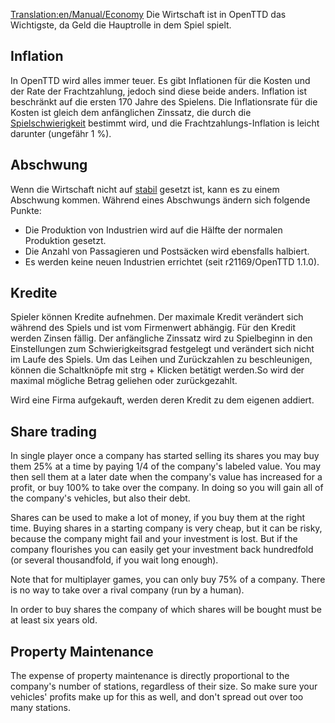 [[Translation:en/Manual/Economy]]
{{de/Übersetzung|en/Manual/Economy|0}}
{{de/Manual/Inhaltsverzeichnis}}
Die Wirtschaft ist in OpenTTD das Wichtigste, da Geld die Hauptrolle in dem Spiel spielt.

==Inflation==
In OpenTTD wird alles immer teuer. Es gibt Inflationen für die Kosten und der Rate der Frachtzahlung, jedoch sind diese beide anders. Inflation ist beschränkt auf die ersten 170 Jahre des Spielens. Die Inflationsrate für die Kosten ist gleich dem anfänglichen Zinssatz, die durch die [[de/Schwierigkeit|Spielschwierigkeit]] bestimmt wird, und die Frachtzahlungs-Inflation is leicht darunter (ungefähr 1 %).

==Abschwung==
Wenn die Wirtschaft nicht auf [[en/Archive/Manual/Settings/Difficulty|stabil]] gesetzt ist, kann es zu einem Abschwung kommen. Während eines Abschwungs ändern sich folgende Punkte:
* Die Produktion von Industrien wird auf die Hälfte der normalen Produktion gesetzt.
* Die Anzahl von Passagieren und Postsäcken wird ebensfalls halbiert.
* Es werden keine neuen Industrien errichtet (seit r21169/OpenTTD 1.1.0).

==Kredite==
Spieler können Kredite aufnehmen. Der maximale Kredit verändert sich während des Spiels und ist vom Firmenwert abhängig. Für den Kredit werden Zinsen fällig. Der anfängliche Zinssatz wird zu Spielbeginn in den Einstellungen zum Schwierigkeitsgrad festgelegt und verändert sich nicht im Laufe des Spiels.
Um das Leihen und Zurückzahlen zu beschleunigen, können die Schaltknöpfe mit strg + Klicken betätigt werden.So wird der maximal mögliche Betrag geliehen oder zurückgezahlt.

Wird eine Firma aufgekauft, werden deren Kredit zu dem eigenen addiert.

==Share trading==
In single player once a company has started selling its shares you may buy them 25% at a time by paying 1/4 of the company's labeled value. You may then sell them at a later date when the company's value has increased for a profit, or buy 100% to take over the company. In doing so you will gain all of the company's vehicles, but also their debt.

Shares can be used to make a lot of money, if you buy them at the right time. Buying shares in a starting company is very cheap, but it can be risky, because the company might fail and your investment is lost. But if the company flourishes you can easily get your investment back hundredfold (or several thousandfold, if you wait long enough).

Note that for multiplayer games, you can only buy 75% of a company. There is no way to take over a rival company (run by a human).

In order to buy shares the company of which shares will be bought must be at least six years old.

==Property Maintenance==

The expense of property maintenance is directly proportional to the company's number of stations, regardless of their size. So make sure your vehicles' profits make up for this as well, and don't spread out over too many stations.